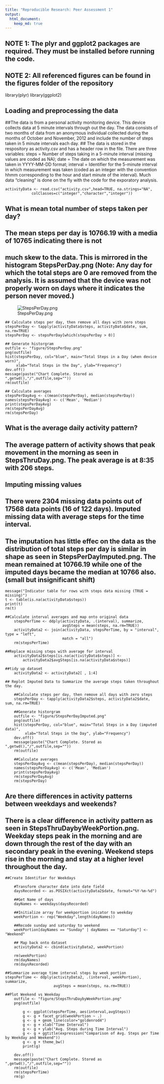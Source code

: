 ```yaml
---
title: "Reproducible Research: Peer Assessment 1"
output: 
  html_document:
    keep_md: true
---
```

## NOTE 1: The plyr and ggplot2 packages are required. They must be installed before running the code.
## NOTE 2: All referenced figures can be found in the figures folder of the repository

library(plyr)
library(ggplot2)


## Loading and preprocessing the data
##The data is from a personal activity monitoring device. This device collects data at 5 minute intervals through out the day. The data consists of two months of data from an anonymous individual collected during the months of October and November, 2012 and include the number of steps taken in 5 minute intervals each day.
## The data is stored in the respository as activity.csv and has a header row in the file. There are three variables: steps = Number of steps taking in a 5-minute interval (missing values are coded as NA); date = The date on which the measurement was taken in YYYY-MM-DD format; interval = Identifier for the 5-minute interval in which measurement was taken (coded as an integer with the convention hhmm corresponding to the hour and start minute of the interval). Much data "cleaning" is done on the fly with the code for the exporatory analysis.

    activityData <- read.csv("activity.csv",head=TRUE, na.strings="NA", 
                colClasses=c("integer","character","integer"))

## What is mean total number of steps taken per day?
## The mean steps per day is 10766.19 with a media of 10765 indicating there is not
## much skew to the data. This is mirrored in the histogram StepsPerDay.png  (Note: Any day for which the total steps are 0 are removed from the analysis. It is assumed that the device was not properly worn on days where it indicates the person never moved.)


![StepsPerDay.png](figures/StepsPerDay.png)

    ## Calculate steps per day, then remove all days with zero steps
    stepsPerDay <- tapply(activityData$steps, activityData$date, sum, na.rm=TRUE)
    stepsPerDay <- stepsPerDay[which(stepsPerDay > 0)]
    
    ## Generate historgram
    outfile <- "figure/StepsPerDay.png"
    png(outfile)
    hist(stepsPerDay, col="blue", main="Total Steps in a Day (when device worn)", 
         xlab="Total Steps in the Day", ylab="Frequency")
    dev.off()
    message(paste("Chart Complete. Stored as ",getwd(),"/",outfile,sep=""))
    rm(outfile)
    
    ## Calculate averages
    stepsPerDayAvg <- c(mean(stepsPerDay), median(stepsPerDay))
    names(stepsPerDayAvg) <- c('Mean', 'Median')
    print(stepsPerDayAvg)
    rm(stepsPerDayAvg)
    rm(stepsPerDay)



## What is the average daily activity pattern?
## The average pattern of activity shows that peak movement in the morning as seen in StepsThruDay.png. The peak average is at 8:35 with 206 steps.


## Imputing missing values
## There were 2304 missing data points out of 17568 data points (16 of 122 days). Imputed missing data with average steps for the time interval.
## The imputation has little effec on the data as the distribution of total steps per day is similar in shape as seen in StepsPerDayImputed.png. The mean remained at 10766.19 while one of the imputed days became the median at 10766 also. (small but insignificant shift)

    message("Indicator table for rows with steps data missing (TRUE = missing)")
    t <- table(is.na(activityData$steps))
    print(t)
    rm(t)

    ##Calculate interval averages and map onto original data
        stepsPerTime <- ddply(activityData, .(interval), summarize, 
                              avgSteps = mean(steps, na.rm=TRUE))
        activityData2 <- join(activityData, stepsPerTime, by = "interval", type = "left", 
                              match = "all")
        rm(stepsPerTime)

    ##Replace missing steps with average for interval
        activityData2$steps[is.na(activityData$steps)] <- 
            activityData2$avgSteps[is.na(activityData$steps)]

    ##tidy up dataset
        activityData2 <- activityData2[ , 1:4]

    ## Replot Imputed Data to Summarize the average steps taken throughout the day. 

        ##Calculate steps per day, then remove all days with zero steps
        stepsPerDay <- tapply(activityData2$steps, activityData2$date, sum, na.rm=TRUE)
        
        ##Generate historgram
        outfile <- "figure/StepsPerDayImputed.png"
        png(outfile)
        hist(stepsPerDay, col="blue", main="Total Steps in a Day (imputed data)", 
             xlab="Total Steps in the Day", ylab="Frequency")
        dev.off()
        message(paste("Chart Complete. Stored as ",getwd(),"/",outfile,sep=""))
        rm(outfile)
        
        ##Calculate averages
        stepsPerDayAvg <- c(mean(stepsPerDay), median(stepsPerDay))
        names(stepsPerDayAvg) <- c('Mean', 'Median')
        print(stepsPerDayAvg)
        rm(stepsPerDayAvg)
        rm(stepsPerDay)



## Are there differences in activity patterns between weekdays and weekends?
##
## There is a clear difference in activity pattern as seen in StepsThruDaybyWeekPortion.png. Weekday steps peak in the morning and are down through the rest of the day with an secondary peak in the evening. Weekend steps rise in the morning and stay at a higher level throughout the day.

    ##Create Identifier for Weekdays

        #Transform character date into date field
        daysRecorded <- as.POSIXct(activityData2$date, format="%Y-%m-%d")
        
        ##Get Name of days
        dayNames <- weekdays(daysRecorded)
    
        ##Initialize array for weekportion inicator to weekday
        weekPortion <- rep("Weekday",length(dayNames))
    
        ##Recode sunday and saturday to weekend
        weekPortion[dayNames == "Sunday" | dayNames == "Saturday"] <- "Weekend"
    
        ## Map back onto dataset
        activityData2 <- cbind(activityData2, weekPortion)

        rm(weekPortion)
        rm(dayNames)
        rm(daysRecorded)

    ##Summarize average time interval steps by week portion
    stepsPerTime <- ddply(activityData2, .(interval, weekPortion), summarize, 
                          avgSteps = mean(steps, na.rm=TRUE))
    
    ##Plot Weekend vs Weekday
        outfile <- "figure/StepsThruDaybyWeekPortion.png"
        png(outfile)
        
            g <- ggplot(stepsPerTime, aes(interval,avgSteps)) 
            g <- g + facet_grid(weekPortion ~ .) 
            g <- g + geom_line(color="goldenrod4")
            g <- g + xlab("Time Interval")
            g <- g + ylab("Avg. Steps during Time Interval")
            g <- g + ggtitle(expression("Comparison of Avg. Steps per Time by Weekday and Weekend"))
            g <- g + theme_bw()
            print(g)
        
        dev.off()
        message(paste("Chart Complete. Stored as ",getwd(),"/",outfile,sep=""))
        rm(outfile)
        rm(stepsPerTime)
        rm(g)

## 